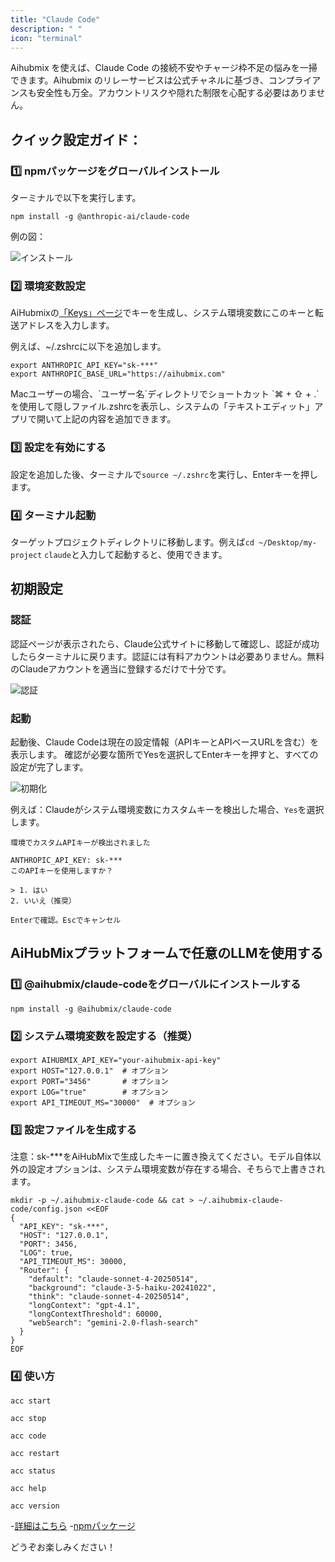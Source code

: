 ```yaml
---
title: "Claude Code"
description: " "
icon: "terminal"
---
```


Aihubmix を使えば、Claude Code の接続不安やチャージ枠不足の悩みを一掃できます。Aihubmix のリレーサービスは公式チャネルに基づき、コンプライアンスも安全性も万全。アカウントリスクや隠れた制限を心配する必要はありません。

## クイック設定ガイド：

### 1️⃣ npmパッケージをグローバルインストール

ターミナルで以下を実行します。

```shell
npm install -g @anthropic-ai/claude-code
```

例の図：

![インストール](../../public/en/aihubmix-claude-code-npm.png)

### 2️⃣ 環境変数設定

AiHubmixの[「Keys」ページ](https://aihubmix.com/token)でキーを生成し、システム環境変数にこのキーと転送アドレスを入力します。

例えば、~/.zshrcに以下を追加します。

```shell
export ANTHROPIC_API_KEY="sk-***"
export ANTHROPIC_BASE_URL="https://aihubmix.com"
```

<Tip>
  Macユーザーの場合、`ユーザー名`ディレクトリでショートカット `⌘ + ⇧ + .` を使用して隠しファイル.zshrcを表示し、システムの「テキストエディット」アプリで開いて上記の内容を追加できます。
</Tip>

### 3️⃣ 設定を有効にする

設定を追加した後、ターミナルで`source ~/.zshrc`を実行し、Enterキーを押します。

### 4️⃣ ターミナル起動

ターゲットプロジェクトディレクトリに移動します。例えば`cd ~/Desktop/my-project`
`claude`と入力して起動すると、使用できます。

## 初期設定

### 認証

認証ページが表示されたら、Claude公式サイトに移動して確認し、認証が成功したらターミナルに戻ります。認証には有料アカウントは必要ありません。無料のClaudeアカウントを適当に登録するだけで十分です。

![認証](../../public/en/claude-auth.png)

### 起動

起動後、Claude Codeは現在の設定情報（APIキーとAPIベースURLを含む）を表示します。
確認が必要な箇所でYesを選択してEnterキーを押すと、すべての設定が完了します。

![初期化](../../public/en/aihubmix-claude-code.png)

例えば：Claudeがシステム環境変数にカスタムキーを検出した場合、`Yes`を選択します。

```
環境でカスタムAPIキーが検出されました

ANTHROPIC_API_KEY: sk-***
このAPIキーを使用しますか？

> 1. はい
2. いいえ（推奨）

Enterで確認。Escでキャンセル
```

## AiHubMixプラットフォームで任意のLLMを使用する

### 1️⃣ @aihubmix/claude-codeをグローバルにインストールする

```shell
npm install -g @aihubmix/claude-code
```
### 2️⃣ システム環境変数を設定する（推奨）

```shell
export AIHUBMIX_API_KEY="your-aihubmix-api-key"
export HOST="127.0.0.1"  # オプション
export PORT="3456"       # オプション
export LOG="true"        # オプション
export API_TIMEOUT_MS="30000"  # オプション
```

### 3️⃣ 設定ファイルを生成する

注意：sk-***をAiHubMixで生成したキーに置き換えてください。モデル自体以外の設定オプションは、システム環境変数が存在する場合、そちらで上書きされます。

```shell
mkdir -p ~/.aihubmix-claude-code && cat > ~/.aihubmix-claude-code/config.json <<EOF
{
  "API_KEY": "sk-***",
  "HOST": "127.0.0.1",
  "PORT": 3456,
  "LOG": true,
  "API_TIMEOUT_MS": 30000,
  "Router": {
    "default": "claude-sonnet-4-20250514",
    "background": "claude-3-5-haiku-20241022",
    "think": "claude-sonnet-4-20250514",
    "longContext": "gpt-4.1",
    "longContextThreshold": 60000,
    "webSearch": "gemini-2.0-flash-search"
  }
}
EOF
```

### 4️⃣ 使い方

<CodeGroup>

```shell
acc start
```

```shell
acc stop
```

```shell
acc code
```

```shell
acc restart
```

```shell
acc status
```

```shell
acc help
```

```shell
acc version
```

</CodeGroup>

-[詳細はこちら](https://github.com/inferera/aihubmix/blob/main/packages/claude-code/README.md)
-[npmパッケージ](https://www.npmjs.com/package/@aihubmix/claude-code)

どうぞお楽しみください！